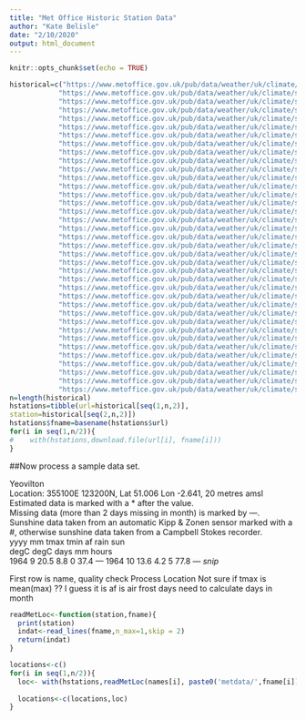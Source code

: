 ```yaml
---
title: "Met Office Historic Station Data"
author: "Kate Belisle"
date: "2/10/2020"
output: html_document
---
```


```r
knitr::opts_chunk$set(echo = TRUE)
```

```r
historical=c("https://www.metoffice.gov.uk/pub/data/weather/uk/climate/stationdata/aberporthdata.txt","Aberporth",
            "https://www.metoffice.gov.uk/pub/data/weather/uk/climate/stationdata/armaghdata.txt","Armagh",
            "https://www.metoffice.gov.uk/pub/data/weather/uk/climate/stationdata/ballypatrickdata.txt","Ballypatrick Forest",
            "https://www.metoffice.gov.uk/pub/data/weather/uk/climate/stationdata/bradforddata.txt","Bradford",
            "https://www.metoffice.gov.uk/pub/data/weather/uk/climate/stationdata/braemardata.txt","Braemar",
            "https://www.metoffice.gov.uk/pub/data/weather/uk/climate/stationdata/cambornedata.txt","Camborne",
            "https://www.metoffice.gov.uk/pub/data/weather/uk/climate/stationdata/cambridgedata.txt","Cambridge NIAB",
            "https://www.metoffice.gov.uk/pub/data/weather/uk/climate/stationdata/cardiffdata.txt","Cardiff Bute Park",
            "https://www.metoffice.gov.uk/pub/data/weather/uk/climate/stationdata/chivenordata.txt","Chivenor",
            "https://www.metoffice.gov.uk/pub/data/weather/uk/climate/stationdata/cwmystwythdata.txt","Cwmystwyth",
            "https://www.metoffice.gov.uk/pub/data/weather/uk/climate/stationdata/dunstaffnagedata.txt","Dunstaffnage",
            "https://www.metoffice.gov.uk/pub/data/weather/uk/climate/stationdata/durhamdata.txt","Durham",
            "https://www.metoffice.gov.uk/pub/data/weather/uk/climate/stationdata/eastbournedata.txt","Eastbourne",
            "https://www.metoffice.gov.uk/pub/data/weather/uk/climate/stationdata/eskdalemuirdata.txt","Eskdalemuir",
            "https://www.metoffice.gov.uk/pub/data/weather/uk/climate/stationdata/heathrowdata.txt","Heathrow",
            "https://www.metoffice.gov.uk/pub/data/weather/uk/climate/stationdata/hurndata.txt","Hurn",
            "https://www.metoffice.gov.uk/pub/data/weather/uk/climate/stationdata/lerwickdata.txt","Lerwick",
            "https://www.metoffice.gov.uk/pub/data/weather/uk/climate/stationdata/leucharsdata.txt","Leuchars",
            "https://www.metoffice.gov.uk/pub/data/weather/uk/climate/stationdata/lowestoftdata.txt","Lowestoft",
            "https://www.metoffice.gov.uk/pub/data/weather/uk/climate/stationdata/manstondata.txt","Manston",
            "https://www.metoffice.gov.uk/pub/data/weather/uk/climate/stationdata/nairndata.txt","Nairn",
            "https://www.metoffice.gov.uk/pub/data/weather/uk/climate/stationdata/newtonriggdata.txt","Newton Rigg",
            "https://www.metoffice.gov.uk/pub/data/weather/uk/climate/stationdata/oxforddata.txt","Oxford",
            "https://www.metoffice.gov.uk/pub/data/weather/uk/climate/stationdata/paisleydata.txt","Paisley",
            "https://www.metoffice.gov.uk/pub/data/weather/uk/climate/stationdata/ringwaydata.txt","Ringway",
            "https://www.metoffice.gov.uk/pub/data/weather/uk/climate/stationdata/rossonwyedata.txt","Ross-on-Wye",
            "https://www.metoffice.gov.uk/pub/data/weather/uk/climate/stationdata/shawburydata.txt","Shawbury",
            "https://www.metoffice.gov.uk/pub/data/weather/uk/climate/stationdata/sheffielddata.txt","Sheffield",
            "https://www.metoffice.gov.uk/pub/data/weather/uk/climate/stationdata/southamptondata.txt","Southampton",
            "https://www.metoffice.gov.uk/pub/data/weather/uk/climate/stationdata/stornowaydata.txt","Stornoway Airport",
            "https://www.metoffice.gov.uk/pub/data/weather/uk/climate/stationdata/suttonboningtondata.txt","Sutton Bonington",
            "https://www.metoffice.gov.uk/pub/data/weather/uk/climate/stationdata/tireedata.txt","Tiree",
            "https://www.metoffice.gov.uk/pub/data/weather/uk/climate/stationdata/valleydata.txt","Valley",
            "https://www.metoffice.gov.uk/pub/data/weather/uk/climate/stationdata/waddingtondata.txt","Waddington",
            "https://www.metoffice.gov.uk/pub/data/weather/uk/climate/stationdata/whitbydata.txt","Whitby",
            "https://www.metoffice.gov.uk/pub/data/weather/uk/climate/stationdata/wickairportdata.txt","Wick Airport",
            "https://www.metoffice.gov.uk/pub/data/weather/uk/climate/stationdata/yeoviltondata.txt","Yeovilton")
n=length(historical)
hstations=tibble(url=historical[seq(1,n,2)],
station=historical[seq(2,n,2)])
hstations$fname=basename(hstations$url)
for(i in seq(1,n/2)){
#    with(hstations,download.file(url[i], fname[i]))
}
```

##Now process a sample data set.

Yeovilton  
Location: 355100E 123200N, Lat 51.006 Lon -2.641, 20 metres amsl  
Estimated data is marked with a * after the value.  
Missing data (more than 2 days missing in month) is marked by  ---.  
Sunshine data taken from an automatic Kipp & Zonen sensor marked with a #, otherwise sunshine data taken from a Campbell Stokes recorder.  
   yyyy  mm   tmax    tmin      af    rain     sun  
              degC    degC    days      mm   hours  
   1964   9   20.5     8.8       0    37.4     ---
   1964  10   13.6     4.2       5    77.8     ---
*snip*              

First row is name, quality check
Process Location
Not sure if tmax is mean(max) ?? I guess it is
af is air frost days
need to calculate days in month

```r
readMetLoc<-function(station,fname){
  print(station)
  indat<-read_lines(fname,n_max=1,skip = 2)
  return(indat)
}

```

```r
locations<-c()
for(i in seq(1,n/2)){
  loc<- with(hstations,readMetLoc(names[i], paste0('metdata/',fname[i])  ) )
  
  locations<-c(locations,loc)
}

```

